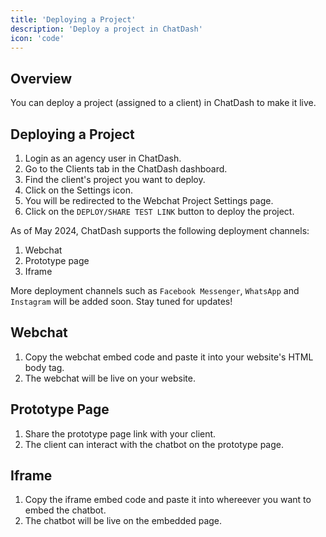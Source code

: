 ```yaml
---
title: 'Deploying a Project'
description: 'Deploy a project in ChatDash'
icon: 'code' 
---
```


## Overview

You can deploy a project (assigned to a client) in ChatDash to make it live.


## Deploying a Project

1. Login as an agency user in ChatDash.
2. Go to the Clients tab in the ChatDash dashboard.
3. Find the client's project you want to deploy.
4. Click on the Settings icon.
5. You will be redirected to the Webchat Project Settings page.
6. Click on the `DEPLOY/SHARE TEST LINK` button to deploy the project.

As of May 2024, ChatDash supports the following deployment channels:

1. Webchat
2. Prototype page
3. Iframe

More deployment channels such as `Facebook Messenger`, `WhatsApp` and `Instagram` will be added soon.
Stay tuned for updates!

## Webchat
1. Copy the webchat embed code and paste it into your website's HTML body tag.
2. The webchat will be live on your website.

## Prototype Page
1. Share the prototype page link with your client.
2. The client can interact with the chatbot on the prototype page.

## Iframe
1. Copy the iframe embed code and paste it into whereever you want to embed the chatbot.
2. The chatbot will be live on the embedded page.
